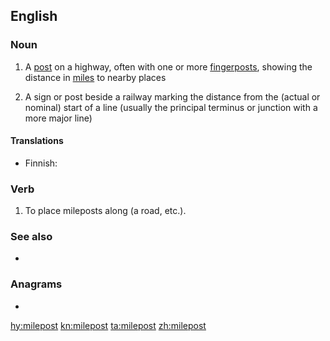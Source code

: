 ==English==

===Noun===
{{en-noun}}

# A [[post]] on a highway, often with one or more [[fingerpost]]s, showing the distance in [[mile]]s to nearby places
# {{label|en|rail transport}} A sign or post beside a railway marking the distance from the (actual or nominal) start of a line (usually the principal terminus or junction with a more major line)

====Translations====
{{trans-top|post on a highway}}
* Finnish: {{t|fi|kilometripylväs}}
{{trans-mid}}
{{trans-bottom}}

===Verb===
{{en-verb}}

# To place mileposts along (a road, etc.).

===See also===
* {{l|en|milestone}}

===Anagrams===
* {{l|en|polemist}}

[[hy:milepost]]
[[kn:milepost]]
[[ta:milepost]]
[[zh:milepost]]